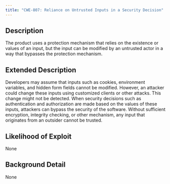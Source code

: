 ```yaml
---
title: "CWE-807: Reliance on Untrusted Inputs in a Security Decision"
---
```


## Description
The product uses a protection mechanism that relies on the existence or values of an input, but the input can be modified by an untrusted actor in a way that bypasses the protection mechanism.

## Extended Description

Developers may assume that inputs such as cookies, environment variables, and hidden form fields cannot be modified. However, an attacker could change these inputs using customized clients or other attacks. This change might not be detected. When security decisions such as authentication and authorization are made based on the values of these inputs, attackers can bypass the security of the software.
Without sufficient encryption, integrity checking, or other mechanism, any input that originates from an outsider cannot be trusted.


## Likelihood of Exploit
None

## Background Detail
None
        